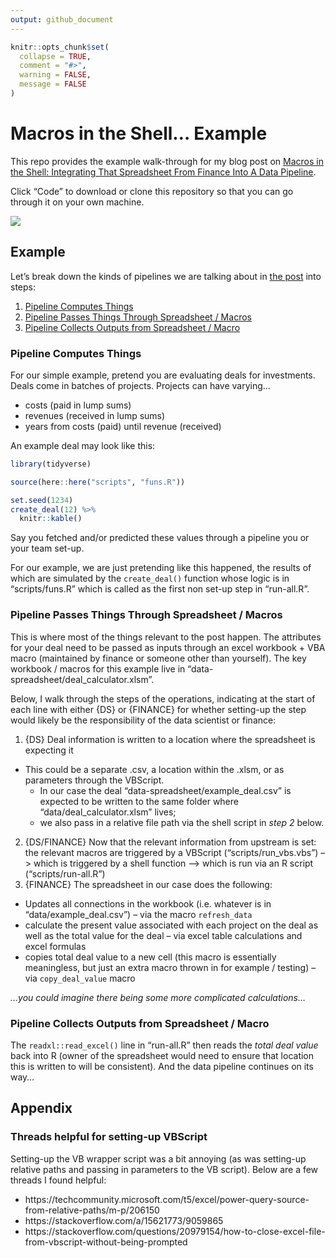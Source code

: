 ```yaml
---
output: github_document
---
```


<!-- README.md is generated from README.Rmd. Please edit that file -->

```r
knitr::opts_chunk$set(
  collapse = TRUE,
  comment = "#>",
  warning = FALSE,
  message = FALSE
)
```

# Macros in the Shell... Example

This repo provides the example walk-through for my blog post on [Macros in the Shell: Integrating That Spreadsheet From Finance Into A Data Pipeline](https://www.bryanshalloway.com/2021/05/10/macros-in-the-shell-integrating-that-spreadsheet-from-finance-into-a-local-data-pipeline/). 

Click "Code" to download or clone this repository so that you can go through it on your own machine.

![](images/clone-repo.PNG)

## Example

Let's break down the kinds of pipelines we are talking about in [the post](https://www.bryanshalloway.com/2021/05/10/macros-in-the-shell-integrating-that-spreadsheet-from-finance-into-a-local-data-pipeline/) into steps:

1. [Pipeline Computes Things]
2. [Pipeline Passes Things Through Spreadsheet / Macros]
3. [Pipeline Collects Outputs from Spreadsheet / Macro]

### Pipeline Computes Things

For our simple example, pretend you are evaluating deals for investments. Deals come in batches of projects. Projects can have varying...

* costs (paid in lump sums)
* revenues (received in lump sums)
* years from costs (paid) until revenue (received)

An example deal may look like this:

```r
library(tidyverse)

source(here::here("scripts", "funs.R"))

set.seed(1234)
create_deal(12) %>% 
  knitr::kable()
```

Say you fetched and/or predicted these values through a pipeline you or your team set-up. 

For our example, we are just pretending like this happened, the results of which are simulated by the `create_deal()` function whose logic is in "scripts/funs.R" which is called as the first non set-up step in "run-all.R".

### Pipeline Passes Things Through Spreadsheet / Macros

This is where most of the things relevant to the post happen. The attributes for your deal need to be passed as inputs through an excel workbook + VBA macro (maintained by finance or someone other than yourself). The key workbook / macros for this example live in "data-spreadsheet/deal_calculator.xlsm". 

Below, I walk through the steps of the operations, indicating at the start of each line with either {DS} or {FINANCE} for whether setting-up the step would likely be the responsibility of the data scientist or finance:

1. {DS} Deal information is written to a location where the spreadsheet is expecting it 


* This could be a separate .csv, a location within the .xlsm, or as parameters through the VBScript. 
    * In our case the deal "data-spreadsheet/example_deal.csv" is expected to be written to the same folder where "data/deal_calculator.xlsm" lives; 
    * we also pass in a relative file path via the shell script in *step 2* below.
2. {DS/FINANCE} Now that the relevant information from upstream is set: the relevant macros are triggered by a VBScript ("scripts/run_vbs.vbs") --> which is triggered by a shell function --> which is run via an R script ("scripts/run-all.R")
3. {FINANCE} The spreadsheet in our case does the following:

* Updates all connections in the workbook (i.e. whatever is in "data/example_deal.csv") -- via the macro `refresh_data`
* calculate the present value associated with each project on the deal as well as the total value for the deal -- via excel table calculations and excel formulas
* copies total deal value to a new cell (this macro is essentially meaningless, but just an extra macro thrown in for example / testing) -- via `copy_deal_value` macro

*...you could imagine there being some more complicated calculations...*

### Pipeline Collects Outputs from Spreadsheet / Macro

The `readxl::read_excel()` line in "run-all.R" then reads the *total deal value* back into R (owner of the spreadsheet would need to ensure that location this is written to will be consistent). And the data pipeline continues on its way...

## Appendix

### Threads helpful for setting-up VBScript

Setting-up the VB wrapper script was a bit annoying (as was setting-up relative paths and passing in parameters to the VB script). Below are a few threads I found helpful:

* https://techcommunity.microsoft.com/t5/excel/power-query-source-from-relative-paths/m-p/206150
* https://stackoverflow.com/a/15621773/9059865 
* https://stackoverflow.com/questions/20979154/how-to-close-excel-file-from-vbscript-without-being-prompted
